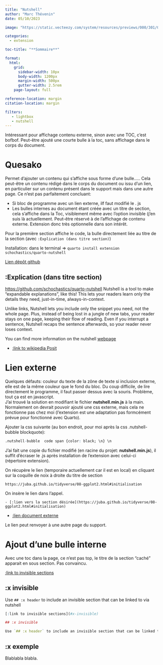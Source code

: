 ```yaml
---
title: "Nutshell"
author: "Marc Thévenin"
date: 05/10/2023

image: "https://static.vecteezy.com/system/resources/previews/000/301/046/original/a-girl-in-a-nutshell-vector.jpg"

categories:
  - extension

toc-title: "**Sommaire**"

format:
  html: 
    grid:
      sidebar-width: 10px
      body-width: 1200px
      margin-width: 500px
      gutter-width: 2.5rem       
    page-layout: full

reference-location: margin
citation-location: margin

filters:
   - lightbox
   - nutshell
---
```


::: callout-note

Intéressant pour affichage contenu externe, sinon avec une TOC, c'est bofbof.
Peut-être ajouté une courte bulle à la toc, sans affichage dans le corps du document.

:::


# Quesako

Permet d'ajouter un contenu qui s'affiche sous forme d'une bulle..... Cela peut-être un contenu rédigé dans le corps du document ou issu d'un lien, en particulier sur un contenu présent dans le support mais dans une autre page.
Ce n'est pas parfaitement concluant:  

- Si bloc de programme avec un lien externe, ilf faut modifié le . js
- Les bulles internes au document étant créée avec un titre de section, cela s'affiche dans la Toc, visiblement même avec l'option invisible (j'en suis là actuellement.  Peut-être réservé à de l'affichage de contenu externe. Extension donc très optionnelle dans son intérêt. 


Pour la première section affiche le code, la bulle directement liée au titre de la section (avec `:Explication (dans titre section)`)

Installation: dans le terminal => `quarto install extension schochastics/quarto-nutshell`

[Lien dépôt github](https://github.com/schochastics/quarto-nutshell)


## :Explication (dans titre section)

<https://github.com/schochastics/quarto-nutshell>
Nutshell is a tool to make "expandable explanations", like this! This lets your readers learn only the details they need, just-in-time, always-in-context.

Unlike links, Nutshell lets you include only the snippet you need, not the whole page. Plus, instead of being lost in a jungle of new tabs, your reader stays on one page, keeping their flow of reading. Even if you interrupt a sentence, Nutshell recaps the sentence afterwards, so your reader never loses context.   


You can find more information on the nutshell [webpage](https://ncase.me/nutshell/) 

- [:link to wikipedia Posit](https://fr.wikipedia.org/wiki/Posit_Software,_PBC)

# Lien externe

::: callout-important

Quelques défauts: couleur du texte de la zône de texte si inclusion externe, elle est de la même couleur que le fond du bloc. Du coup
difficile, de lire directement le programme, il faut passer dessus avec la souris. Problème, tout ça est en javascript.  
J'ai trouvé la solution en modifiant le fichier **nutshell.min.js** à la main. Normalement on devrait pouvoir ajouté une css externe, mais cela ne fonctionne pas chez moi (l'extension est une adaptation pas formcément prévue pour fonctionné avec Quarto).   

Ajouter la css suivante (au bon endroit, pour moi après la css .nutshell-bubble blockquote): 

```r
.nutshell-bubble  code span {color: black; \n} \n
```

J'ai fait une copie du fichier modifié (en racine du projet: **nutshell.min.js**), il suffit d'écraser le .js après installation de l'extension avec celui-ci (répertoire extension).

:::

On récupère le lien (temporaire actuellement car il est en local) en cliquant sur la coquille de noix à droite du titre de section

```{}
https://juba.github.io/tidyverse/08-ggplot2.html#initialisation
```

On insère le lien dans l'appel.

```{}
- [:lien vers la section désirée](https://juba.github.io/tidyverse/08-ggplot2.html#initialisation)
```

- [:lien document externe](https://juba.github.io/tidyverse/08-ggplot2.html#initialisation)  

Le lien peut renvoyer à une autre page du support.


# Ajout d'une bulle interne

Avec une toc dans la page, ce n'est pas top, le titre de la section "caché" apparait en sous section. Pas convaincu.

[:link to invisible sections](#x-invisible)

## :x invisible

Use `## :x header` to include an invisible section that can be linked to via nutshell 

```r
[:link to invisible sections](#x-invisible)

## :x invisible

Use `## :x header` to include an invisible section that can be linked to via nutshell 
```


## :x exemple
Blablabla blabla.  


